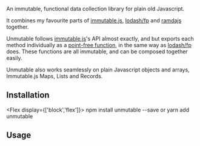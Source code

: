 
An immutable, functional data collection library for plain old Javascript.

It combines my favourite parts of [immutable.js](https://facebook.github.io/immutable-js/), [lodash/fp](https://github.com/lodash/lodash/wiki/FP-Guide) and [ramdajs](https://ramdajs.com/) together.

Unmutable follows [immutable.js](https://facebook.github.io/immutable-js/)'s API almost exactly, and but exports each method individually as a [point-free function](https://en.wikipedia.org/wiki/Tacit_programming), in the same way as [lodash/fp](https://github.com/lodash/lodash/wiki/FP-Guide) does. These functions are all immutable, and can be composed together easily.

Unmutable also works seamlessly on plain Javascript objects and arrays, Immutable.js Maps, Lists and Records.

## Installation

<Flex display={['block','flex']}>
    <Box>
        <Text textStyle="code">npm install unmutable --save</Text>
    </Box>
    <Box mx={[0,3]} my={[1,0]}>or</Box>
    <Box>
        <Text textStyle="code">yarn add unmutable</Text>
    </Box>
</Flex>

## Usage
